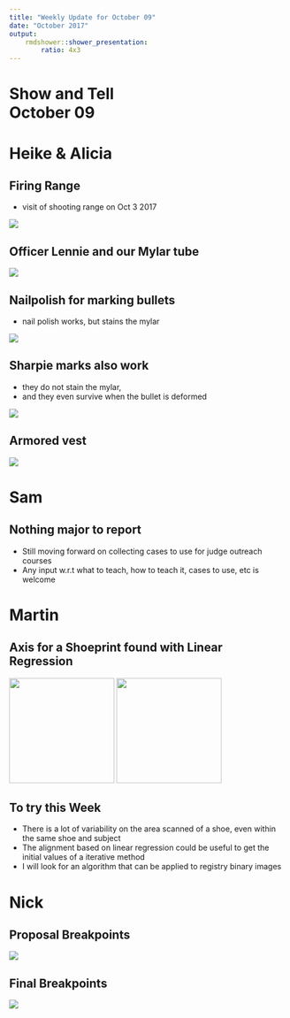 ```yaml
---
title: "Weekly Update for October 09"
date: "October 2017"
output: 
    rmdshower::shower_presentation:
        ratio: 4x3
---
```


# Show and Tell <br> October 09

# Heike & Alicia

## Firing Range

- visit of shooting range on Oct 3 2017

![](images/IMG_5845.png)

## Officer Lennie and our Mylar tube

![](images/IMG_5849.png)


## Nailpolish for marking bullets

- nail polish works, but stains the mylar

![](images/IMG_5848.png)


## Sharpie marks also work

- they do not stain the mylar,
- and they even survive when the bullet is deformed

![](images/IMG_5863.png)


## Armored vest 

![](images/IMG_5856.png)

# Sam

## Nothing major to report

- Still moving forward on collecting cases to use for judge outreach courses
- Any input w.r.t what to teach, how to teach it, cases to use, etc is welcome

# Martin

## Axis for a Shoeprint found with Linear Regression

<tr>
<td> <img src="images/img1_axis.png" width=190> </td>
<td> <img src="images/img2_axis.png" width=190> </td>
</tr>

## To try this Week

- There is a lot of variability on the area scanned of a shoe, even within the same shoe and subject
- The alignment based on linear regression could be useful to get the initial values of a iterative method
- I will look for an algorithm that can be applied to registry binary images

# Nick

## Proposal Breakpoints

![](images/LondonBreakPoints.png)

## Final Breakpoints

![](images/LondonFinalBreakpoints.png)
